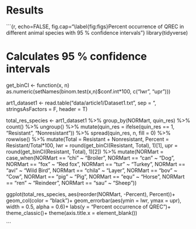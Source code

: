 # Results

```{r, echo=FALSE, fig.cap="\\label{fig:figs}Percent occurrence of QREC in different animal species with 95 % confidence intervals"}
library(tidyverse)

# Calculates 95 % confidence intervals
get_binCI <- function(x, n) as.numeric(setNames(binom.test(x,n)$conf.int*100,
                                                c("lwr", "upr")))

art1_dataset1 <- read.table("data/article1/Dataset1.txt", sep = "\t", stringsAsFactors = F, header = T)

total_res_species <- art1_dataset1 %>%
  group_by(NORMart, quin_res) %>%
  count() %>%
  ungroup() %>%
  mutate(quin_res = ifelse(quin_res == 1, "Resistant", "Nonresistant")) %>%
  spread(quin_res, n, fill = 0) %>%
  rowwise() %>%
  mutate(Total = Resistant + Nonresistant,
         Percent = Resistant/Total*100,
         lwr = round(get_binCI(Resistant, Total), 1)[1],
         upr = round(get_binCI(Resistant, Total), 1)[2]) %>%
  mutate(NORMart = case_when(NORMart == "chi" ~ "Broiler",
                             NORMart == "can" ~ "Dog",
                             NORMart == "fox" ~ "Red fox",
                             NORMart == "tur" ~ "Turkey",
                             NORMart == "avi" ~ "Wild Bird",
                             NORMart == "chila" ~ "Layer",
                             NORMart == "bov" ~ "Cow",
                             NORMart == "pig" ~ "Pig",
                             NORMart == "equ" ~ "Horse",
                             NORMart == "ren" ~ "Reindeer",
                             NORMart == "sau" ~ "Sheep"))


ggplot(total_res_species, aes(reorder(NORMart, -Percent), Percent))+
  geom_col(color = "black")+
  geom_errorbar(aes(ymin = lwr,
                    ymax = upr),
                width = 0.5,
                alpha = 0.6)+
  labs(y = "Percent occurrence of QREC")+
  theme_classic()+
  theme(axis.title.x = element_blank())

```

